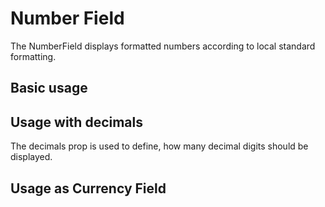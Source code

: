 
<Meta title="Docs/Form/Components/NumberField" />

# Number Field

The NumberField displays formatted numbers according to local standard formatting.

## Basic usage

<Canvas>
    <Story id="stories-form-components--numberfield" />
</Canvas>

## Usage with decimals

The decimals prop is used to define, how many decimal digits should be displayed.

<Canvas>
    <Story id="stories-form-components--withdecimals" />
</Canvas>

## Usage as Currency Field

<Canvas>
    <Story id="stories-form-components--currency" />
</Canvas>
